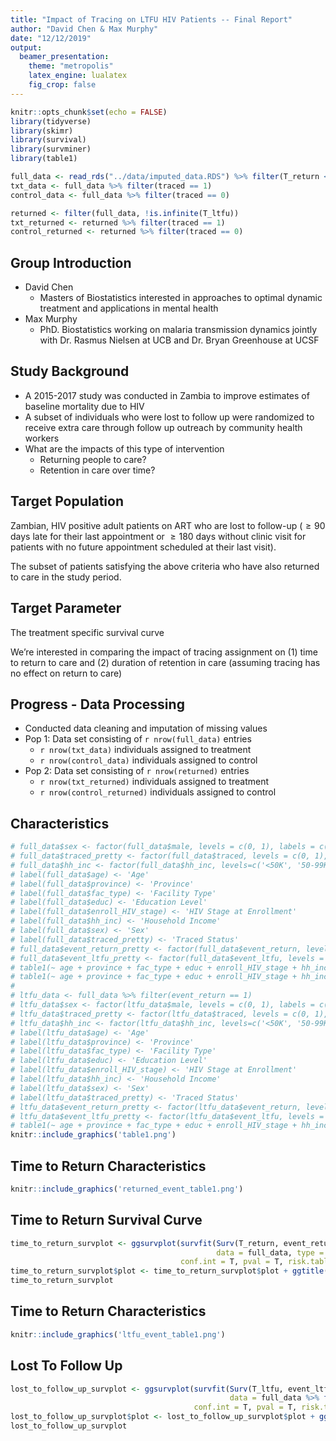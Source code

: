 ```yaml
---
title: "Impact of Tracing on LTFU HIV Patients -- Final Report"
author: "David Chen & Max Murphy"
date: "12/12/2019"
output:
  beamer_presentation:
    theme: "metropolis"
    latex_engine: lualatex
    fig_crop: false
---
```


```r
knitr::opts_chunk$set(echo = FALSE)
library(tidyverse)
library(skimr)
library(survival)
library(survminer)
library(table1)

full_data <- read_rds("../data/imputed_data.RDS") %>% filter(T_return < 1000, T_ltfu < 1000)
txt_data <- full_data %>% filter(traced == 1)
control_data <- full_data %>% filter(traced == 0)

returned <- filter(full_data, !is.infinite(T_ltfu))
txt_returned <- returned %>% filter(traced == 1)
control_returned <- returned %>% filter(traced == 0)
```

## Group Introduction
- David Chen
  - Masters of Biostatistics interested in approaches to optimal dynamic treatment and applications in mental health
  
- Max Murphy
  - PhD. Biostatistics working on malaria transmission dynamics jointly with Dr. Rasmus Nielsen at UCB and Dr. Bryan Greenhouse at UCSF

## Study Background
<!-- A study was conducted in Zambia to improve estimates of baseline mortality due to HIV. In the context of this observational study, a subset of individuals who were lost to follow up were assigned to receive extra care through follow up outreach by community health workers. This raises the question of what are the impacts of this type of intervention, both in returning people to care as well as maintaining them over time. -->
- A 2015-2017 study was conducted in Zambia to improve estimates of baseline mortality due to HIV
- A subset of individuals who were lost to follow up were randomized to receive extra care through follow up outreach by community health workers 
- What are the impacts of this type of intervention
  - Returning people to care?
  - Retention in care over time?

## Target Population
\textbf{Pop 1}

Zambian, HIV positive adult patients on ART who are lost to follow-up ($\geq 90$ days late for their last appointment or $\geq 180$ days without clinic visit for patients with no future appointment scheduled at their last visit).

\vspace{.125in}

\textbf{Pop 2}

The subset of patients satisfying the above criteria who have also returned to care in the study period.

## Target Parameter
The treatment specific survival curve

\begin{align*}
    \Psi(P_0) = \mathbb{E}_{P_0}[S_0(t_0 | A = d(w), W)] \\
    S_0(t_0 | A, W) = \prod_{t \in [0, t_0]}(1 - \Lambda_0(dt | A, W))
\end{align*}

We're interested in comparing the impact of tracing assignment on (1) time to return to care and (2) duration of retention in care (assuming tracing has no effect on return to care)

## Progress - Data Processing
- Conducted data cleaning and imputation of missing values
- Pop 1: Data set consisting of `r nrow(full_data)` entries
    - `r nrow(txt_data)` individuals assigned to treatment
    - `r nrow(control_data)` individuals assigned to control
- Pop 2: Data set consisting of `r nrow(returned)` entries
    - `r nrow(txt_returned)` individuals assigned to treatment
    - `r nrow(control_returned)` individuals assigned to control
    
## Characteristics
```r
# full_data$sex <- factor(full_data$male, levels = c(0, 1), labels = c('Female', 'Male'))
# full_data$traced_pretty <- factor(full_data$traced, levels = c(0, 1), labels = c('Untraced', 'Traced'))
# full_data$hh_inc <- factor(full_data$hh_inc, levels=c('<50K', '50-99K', '100-199K', '200-499K', '>500K'))
# label(full_data$age) <- 'Age'
# label(full_data$province) <- 'Province'
# label(full_data$fac_type) <- 'Facility Type'
# label(full_data$educ) <- 'Education Level'
# label(full_data$enroll_HIV_stage) <- 'HIV Stage at Enrollment'
# label(full_data$hh_inc) <- 'Household Income'
# label(full_data$sex) <- 'Sex'
# label(full_data$traced_pretty) <- 'Traced Status'
# full_data$event_return_pretty <- factor(full_data$event_return, levels = c(0, 1), labels = c('Censored', 'Returned'))
# full_data$event_ltfu_pretty <- factor(full_data$event_ltfu, levels = c(0, 1), labels = c('Censored', 'Re-LTFU'))
# table1(~ age + province + fac_type + educ + enroll_HIV_stage + hh_inc + sex | traced_pretty, data = full_data)
# table1(~ age + province + fac_type + educ + enroll_HIV_stage + hh_inc + sex + traced_pretty | event_return_pretty, data = full_data)
# 
# ltfu_data <- full_data %>% filter(event_return == 1)
# ltfu_data$sex <- factor(ltfu_data$male, levels = c(0, 1), labels = c('Female', 'Male'))
# ltfu_data$traced_pretty <- factor(ltfu_data$traced, levels = c(0, 1), labels = c('Untraced', 'Traced'))
# ltfu_data$hh_inc <- factor(ltfu_data$hh_inc, levels=c('<50K', '50-99K', '100-199K', '200-499K', '>500K'))
# label(ltfu_data$age) <- 'Age'
# label(ltfu_data$province) <- 'Province'
# label(ltfu_data$fac_type) <- 'Facility Type'
# label(ltfu_data$educ) <- 'Education Level'
# label(ltfu_data$enroll_HIV_stage) <- 'HIV Stage at Enrollment'
# label(ltfu_data$hh_inc) <- 'Household Income'
# label(ltfu_data$sex) <- 'Sex'
# label(ltfu_data$traced_pretty) <- 'Traced Status'
# ltfu_data$event_return_pretty <- factor(ltfu_data$event_return, levels = c(0, 1), labels = c('Censored', 'Returned'))
# ltfu_data$event_ltfu_pretty <- factor(ltfu_data$event_ltfu, levels = c(0, 1), labels = c('Censored', 'Re-LTFU'))
# table1(~ age + province + fac_type + educ + enroll_HIV_stage + hh_inc + sex + traced_pretty | event_ltfu_pretty, data = ltfu_data)
knitr::include_graphics('table1.png')
```

## Time to Return Characteristics

```r
knitr::include_graphics('returned_event_table1.png')
```

## Time to Return Survival Curve
``` r
time_to_return_survplot <- ggsurvplot(survfit(Surv(T_return, event_return, type = 'right') ~ traced, 
                                              data = full_data, type = 'kaplan-meier', conf.int = .95), 
                                      conf.int = T, pval = T, risk.table = T, legend = 'bottom')
time_to_return_survplot$plot <- time_to_return_survplot$plot + ggtitle("Time to Return")
time_to_return_survplot
```

## Time to Return Characteristics

```r
knitr::include_graphics('ltfu_event_table1.png')
```

## Lost To Follow Up
```r
lost_to_follow_up_survplot <- ggsurvplot(survfit(Surv(T_ltfu, event_ltfu, type = 'right') ~ traced, 
                                                 data = full_data %>% filter(event_return == 1), type = 'kaplan-meier', conf.int = .95), 
                                         conf.int = T, pval = T, risk.table = T, legend = 'bottom')
lost_to_follow_up_survplot$plot <- lost_to_follow_up_survplot$plot + ggtitle("Time to Lost To Follow Up")
lost_to_follow_up_survplot
```



